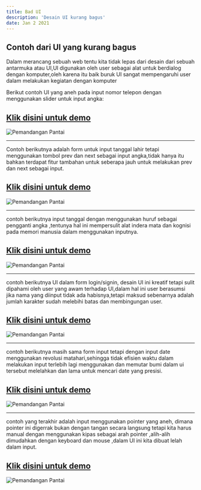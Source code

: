 ---
title: Bad UI
description: 'Desain UI kurang bagus'
date: Jan 2 2021
---

## Contoh dari UI yang kurang bagus

Dalam merancang sebuah web tentu kita tidak lepas dari desain dari sebuah antarmuka atau UI,UI digunakan oleh user sebagai alat untuk berdialog dengan komputer,oleh karena itu baik buruk UI sangat mempengaruhi user dalam melakukan kegiatan dengan komputer

Berikut contoh UI yang aneh pada input nomor telepon dengan menggunakan slider untuk input angka:

## [Klik disini untuk demo](https://goulartnogueira.github.io/BadUI/Phone-Slider-Selector/BadUIPhone.html)

![Pemandangan Pantai](https://github.com/Jokeronii/BadUI/raw/master/Phone-Slider-Selector/BadUI%20Phone%20Selector.gif)

---

Contoh berikutnya adalah form untuk input tanggal lahir tetapi menggunakan tombol prev dan next sebagai input angka,tidak hanya itu bahkan terdapat fitur tambahan untuk seberapa jauh untuk melakukan prev dan next sebagai input.

## [Klik disini untuk demo](https://goulartnogueira.github.io/BadUI/Date/BadUIDate.html)

![Pemandangan Pantai](https://github.com/Jokeronii/BadUI/raw/master/Date/Date.gif)

---

contoh berikutnya input tanggal dengan menggunakan huruf sebagai pengganti angka ,tentunya hal ini mempersulit alat indera mata dan kognisi pada memori manusia dalam menggunakan inputnya.

## [Klik disini untuk demo](https://goulartnogueira.github.io/BadUI/calendar-hell/)

![Pemandangan Pantai](https://github.com/Jokeronii/BadUI/raw/master/calendar-hell/calendar-hell-small.gif)

---

contoh berikutnya UI dalam form login/signin, desain UI ini kreatif tetapi sulit dipahami oleh user yang awam terhadap UI,dalam hal ini user berasumsi jika nama yang diinput tidak ada habisnya,tetapi maksud sebenarnya adalah jumlah karakter sudah melebihi batas dan membingungan user.

## [Klik disini untuk demo](https://goulartnogueira.github.io/BadUI/LimitUsernameSize/)

![Pemandangan Pantai](https://github.com/Jokeronii/BadUI/raw/master/LimitUsernameSize/limitUsernameSize.gif)

---

contoh berikutnya masih sama form input tetapi dengan input date menggunakan revolusi matahari,sehingga tidak efisien waktu dalam melakukan input terlebih lagi menggunakan dan memutar bumi dalam ui tersebut melelahkan dan lama untuk mencari date yang presisi.

## [Klik disini untuk demo](https://goulartnogueira.github.io/BadUI/ScientificDatePicker)

![Pemandangan Pantai](https://github.com/Jokeronii/BadUI/raw/master/ScientificDatePicker/datePicker.gif)

---

contoh yang terakhir adalah input menggunakan pointer yang aneh, dimana pointer ini digerrak bukan dengan tangan secara langsung tetapi kita harus manual dengan menggunakan kipas sebagai arah pointer ,alih-alih dimudahkan dengan keyboard dan mouse ,dalam UI ini kita dibuat lelah dalam input.

## [Klik disini untuk demo](https://goulartnogueira.github.io/BadUI/FanControlledCursor)

![Pemandangan Pantai](https://github.com/Jokeronii/BadUI/raw/master/FanControlledCursor/demo.gif)
